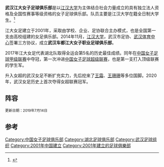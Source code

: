{{expand|time=2015-02-08T12:55:19+00:00}}
{{Infobox football club
| clubname       = 武漢車都江大
| image          = 
| caption        = 
| fullname       = 武汉江大女子足球俱乐部
| nickname       = 
| founded        = 2001年<ref>{{cite |title=武汉企业与高校共建大学女子足球队 |url=http://news.xinhuanet.com/sports/2008-09/17/content_10048274.htm |publisher=新华网 |date=2008年9月17日 |accessdate=2015-02-08 |archive-date=2008-09-19 |archive-url=https://web.archive.org/web/20080919154111/http://news.xinhuanet.com/sports/2008-09/17/content_10048274.htm |dead-url=no }}</ref>
| dissolved      = 
| ground         = 塔子湖体育中心
| city           = [[湖北|湖北]]，[[武汉|武汉]]
| capacity       = 
| coordinates    = 
| manager        = [[刘林_(足球运动员)|刘麟]]
| mgrtitle       = 主教练
| league         = [[中國女子足球超級聯賽|中國女子足球超級聯賽]] 
| season         = [[2020年中國女子足球超級聯賽|2020]]
| position       = 中女超，冠军
| website        = 
}}
{{portal|湖北}}

'''武汉江大女子足球俱乐部'''是以[[江汉大学|江汉大学]]为主体结合社会力量成立的具有独立法人资格及全国性赛事等级资格的女子足球俱乐部。队员主要是江汉大学在籍全日制大学生。<ref>{{Cite |url=http://www.fa.org.cn/wf/qdfc/2014-04-01/432496.html |title=武汉江大 |accessdate=2015-02-08 |date=2014-04-01 |publisher=中国足球协会 |archive-date=2017-09-02 |archive-url=https://web.archive.org/web/20170902023034/http://www.fa.org.cn/wf/qdfc/2014-04-01/432496.html |dead-url=no }}</ref>

江大女足建立于2001年，采取由学校、企业、足协联合主办模式，也是全国第一支由高校组建的女足俱乐部。2014年11月，[[江汉大学|江汉大学]]，武汉市足协、[[武汉体育中心|武汉体育中心]]签署三方协议，成立'''武汉车都江大女子职业足球俱乐部'''。

2017年江大女足代表湖北队取得全运会第5名的历史最佳成绩。同年在[[中国女子足球甲级联赛|中国女子足球甲级联赛]]中夺冠，第一次冲进[[中国女子足球超级联赛|中国女子足球超级联赛]]，也是第一支打入顶级联赛的学生军。

升入女超的武汉女足不断扩充实力，先后挖来了[[王霜|王霜]]、[[王珊珊|王珊珊]]等多位国脚。2020年，武汉女足历史上首次夺得女超联赛冠军。

==阵容==
<small>更新日期：2019年7月14日</small>

{{Fs start}}
{{Fs player|no=1|nat=CHN|pos=GK|name=[[陈晨_(足球运动员)|陈晨]]}}
{{Fs player|no=2|nat=CHN|pos=DF|name=[[林宇萍|林宇萍]]}}
{{Fs player|no=3|nat=CHN|pos=MF|name=[[王鑫鑫|王鑫鑫]]}}
{{Fs player|no=4|nat=CHN|pos=DF|name=[[王莹_(足球运动员)|王莹]]}}
{{Fs player|no=5|nat=CHN|pos=DF|name=[[吴海燕_(足球运动员)|吴海燕]]}}
{{Fs player|no=6|nat=CHN|pos=MF|name=[[李婷婷_(足球运动员)|李婷婷]]}}
{{Fs player|no=7|nat=CHN|pos=MF|name=[[刘艳秋|刘艳秋]]}}
{{Fs player|no=8|nat=CHN|pos=MF|name=[[吕悦云|吕悦云]]}}
{{Fs player|no=9|nat=CHN|pos=MF|name=[[肖裕仪|肖裕仪]]}}
{{Fs player|no=10|nat=CHN|pos=MF|name=[[姚伟|姚伟]]}}
{{Fs player|no=11|nat=BRA|pos=FW|name={{de-link|比安卡|Byanca Beatriz Alves de Araujo}}}}
{{Fs player|no=12|nat=CHN|pos=GK|name=[[朱钰|朱钰]]}}
{{Fs player|no=13|nat=CHN|pos=MF|name=[[闫琪|闫琪]]}}
{{Fs player|no=14|nat=CHN|pos=MF|name=[[孙晓宇|孙晓宇]]}}
{{Fs player|no=15|nat=CHN|pos=DF|name=[[卢文慧|卢文慧]]}}
{{Fs mid}}
{{Fs player|no=16|nat=CHN|pos=MF|name=[[汪梦盼|汪梦盼]]}}
{{Fs player|no=17|nat=CHN|pos=MF|name=[[甘小曼|甘小曼]]}}
{{Fs player|no=18|nat=CHN|pos=MF|name=[[黄琼_(足球运动员)|黄琼]]}}
{{Fs player|no=19|nat=CHN|pos=MF|name=[[肖静方|肖静方]]}}
{{Fs player|no=20|nat=CHN|pos=MF|name=[[秦曼曼|秦曼曼]]}}
{{Fs player|no=21|nat=CHN|pos=MF|name=[[代晨颖|代晨颖]]}}
{{Fs player|no=22|nat=CHN|pos=FW|name=[[陈奥|陈奥]]}}
{{Fs player|no=23|nat=CHN|pos=FW|name=[[彭紫薇|彭紫薇]]}}
{{Fs player|no=24|nat=CHN|pos=FW|name=[[王霜|王霜]]}}
{{Fs player|no=25|nat=CHN|pos=FW|name=[[王雨梦|王雨梦]]}}
{{Fs player|no=26|nat=CHN|pos=DF|name=[[薛娇|薛娇]]}}
{{Fs player|no=27|nat=CHN|pos=DF|name=[[朱芳钰|朱芳钰]]}}
{{Fs player|no=28|nat=CHN|pos=DF|name=[[白婧|白婧]]}}
{{Fs player|no=29|nat=CHN|pos=DF|name=[[陈贝贝|陈贝贝]]}}
{{Fs player|no=30|nat=CHN|pos=DF|name=[[熊美怡|熊美怡]]}}
{{Fs end}}

== 参考 ==
{{reflist}}

{{2019年女超分类名单武汉江大}}

[[Category:中国女子足球俱乐部|Category:中国女子足球俱乐部]]
[[Category:湖北足球俱乐部|Category:湖北足球俱乐部]]
[[Category:武汉足球组织|Category:武汉足球组织]]
[[Category:2001年中国建立|Category:2001年中国建立]]
[[Category:2001年建立的足球俱樂部|Category:2001年建立的足球俱樂部]]